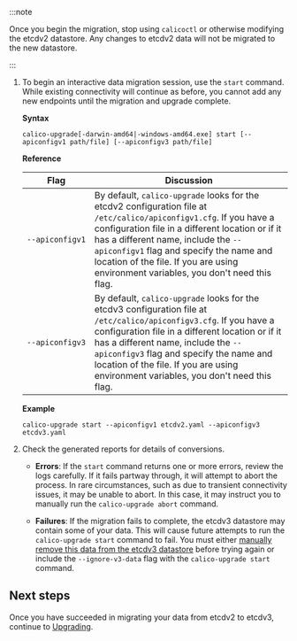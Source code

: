 :::note

Once you begin the migration, stop using `calicoctl` or
otherwise modifying the etcdv2 datastore. Any changes to etcdv2
data will not be migrated to the new datastore.

:::

1. To begin an interactive data migration session, use the `start` command. While
   existing connectivity will continue as before, you cannot add any new endpoints
   until the migration and upgrade complete.

   **Syntax**

   ```
   calico-upgrade[-darwin-amd64|-windows-amd64.exe] start [--apiconfigv1 path/file] [--apiconfigv3 path/file]
   ```

   **Reference**

   | Flag                                   | Discussion                                                                                                                                                                                                                                                                                                                                       |
   | -------------------------------------- | ------------------------------------------------------------------------------------------------------------------------------------------------------------------------------------------------------------------------------------------------------------------------------------------------------------------------------------------------ |
   | <code>&#8209;&#8209;apiconfigv1</code> | By default, `calico-upgrade` looks for the etcdv2 configuration file at `/etc/calico/apiconfigv1.cfg`. If you have a configuration file in a different location or if it has a different name, include the `--apiconfigv1` flag and specify the name and location of the file. If you are using environment variables, you don't need this flag. |
   | <code>&#8209;&#8209;apiconfigv3</code> | By default, `calico-upgrade` looks for the etcdv3 configuration file at `/etc/calico/apiconfigv3.cfg`. If you have a configuration file in a different location or if it has a different name, include the `--apiconfigv3` flag and specify the name and location of the file. If you are using environment variables, you don't need this flag. |

   **Example**

   ```
   calico-upgrade start --apiconfigv1 etcdv2.yaml --apiconfigv3 etcdv3.yaml
   ```

1. Check the generated reports for details of conversions.

   - **Errors**: If the `start` command returns one or more errors, review the
     logs carefully. If it fails partway through, it will attempt to abort the
     process. In rare circumstances, such as due to transient connectivity
     issues, it may be unable to abort. In this case, it may instruct you to
     manually run the `calico-upgrade abort` command.

   - **Failures**: If the migration fails to complete, the etcdv3 datastore may
     contain some of your data. This will cause future attempts to run the
     `calico-upgrade start` command to fail. You must either [manually remove this
     data from the etcdv3 datastore](/_includes/content/delete)
     before trying again or include the `--ignore-v3-data` flag with the
     `calico-upgrade start` command.

## Next steps

Once you have succeeded in migrating your data from etcdv2 to etcdv3, continue
to [Upgrading](/_includes/content/upgrade).
